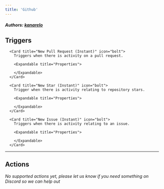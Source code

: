 ```yaml
---
title: 'Github'
---
```


##### Authors: [kanarelo](https://github.com/kanarelo)


## Triggers


      <Card title="New Pull Request (Instant)" icon="bolt">
        Triggers when there is activity on a pull request.

        <Expandable title="Properties">
          
<ResponseField name="Authentication" required type="Oauth2">

</ResponseField>
            
<ResponseField name="Repository" required type="Dropdown">

</ResponseField>
              
        </Expandable>
      </Card>
  
      <Card title="New Star (Instant)" icon="bolt">
        Trigger when there is activity relating to repository stars.

        <Expandable title="Properties">
          
<ResponseField name="Authentication" required type="Oauth2">

</ResponseField>
            
<ResponseField name="Repository" required type="Dropdown">

</ResponseField>
              
        </Expandable>
      </Card>
  
      <Card title="New Issue (Instant)" icon="bolt">
        Triggers when there is activity relating to an issue.

        <Expandable title="Properties">
          
<ResponseField name="Authentication" required type="Oauth2">

</ResponseField>
            
<ResponseField name="Repository" required type="Dropdown">

</ResponseField>
              
        </Expandable>
      </Card>
  

---

## Actions

*No supported actions yet, please let us know if you need something on Discord so we can help out* 


